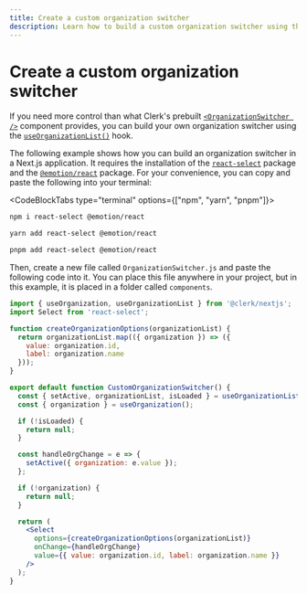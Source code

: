 ```yaml
---
title: Create a custom organization switcher
description: Learn how to build a custom organization switcher using the useOrganizationList() hook.
---
```


# Create a custom organization switcher

If you need more control than what Clerk's prebuilt [`<OrganizationSwitcher />`](/docs/components/organization/organization-switcher) component provides, you can build your own organization switcher using the [`useOrganizationList()`](/docs/references/react/use-organization-list) hook.

The following example shows how you can build an organization switcher in a Next.js application. It requires the installation of the [`react-select`](https://www.npmjs.com/package/react-select) package and the [`@emotion/react`](https://www.npmjs.com/package/@emotion/react) package. For your convenience, you can copy and paste the following into your terminal:

<CodeBlockTabs type="terminal" options={["npm", "yarn", "pnpm"]}>
```sh
npm i react-select @emotion/react
```

```sh
yarn add react-select @emotion/react
```

```sh
pnpm add react-select @emotion/react
```
</CodeBlockTabs>

Then, create a new file called `OrganizationSwitcher.js` and paste the following code into it. You can place this file anywhere in your project, but in this example, it is placed in a folder called `components`.

```jsx filename="components/OrganizationSwitcher.js"
import { useOrganization, useOrganizationList } from '@clerk/nextjs';
import Select from 'react-select';

function createOrganizationOptions(organizationList) {
  return organizationList.map(({ organization }) => ({
    value: organization.id,
    label: organization.name
  }));
}

export default function CustomOrganizationSwitcher() {
  const { setActive, organizationList, isLoaded } = useOrganizationList();
  const { organization } = useOrganization();

  if (!isLoaded) {
    return null;
  }

  const handleOrgChange = e => {
    setActive({ organization: e.value });
  };

  if (!organization) {
    return null;
  }

  return (
    <Select
      options={createOrganizationOptions(organizationList)}
      onChange={handleOrgChange}
      value={{ value: organization.id, label: organization.name }}
    />
  );
}
```